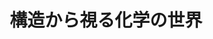﻿---
title: "構造から視る化学の世界"
category: "理学院"
vol: 87
interviewee: "豊田 真司"
url: "http://www.chemistry.titech.ac.jp/~toyota/"
tags: ["分子","化学","構造","有機化学","物理"]
pdf: "87-4-toyota.pdf"
career: ""
pdfurl: "87-4-toyota/87-4-toyota.pdf"
preface: "豊田では、アントラセンとアセチレンを繋げてさまざまな構造を有する分子を創り出している。本稿ではまず、物理有機化学について紹介したうえで、アントラセンとアセチレンの構造と性質を述べる。そして、豊田先生が実際に創り出した分子のいくつかを取り上げ、その構造と物性を物理有機化学の立場から紹介し、先生の理念へと繋げる。"
---
